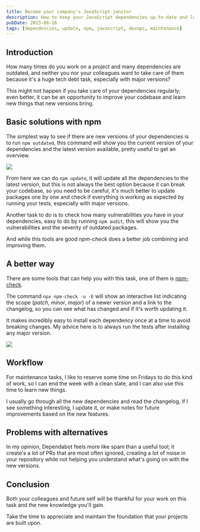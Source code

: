 ```yaml
---
title: Become your company's JavaScript janitor
description: How to keep your JavaScript dependencies up-to-date and learn new things in the process
pubDate: 2023-08-16
tags: [dependencies, update, npm, javascript, devops, maintenance]
---
```



## Introduction

How many times do you work on a project and many dependencies are outdated, and neither you nor your colleagues want to take care of them because it's a huge tech debt task, especially with major versions?

This might not happen if you take care of your dependencies regularly; even better, it can be an opportunity to improve your codebase and learn new things that new versions bring.

## Basic solutions with npm

The simplest way to see if there are new versions of your dependencies is to run `npm outdated`, this  command will show you the current version of your dependencies and the latest version available, pretty useful to get an overview.

<img src={exampleOutdated.src} widht={exampleOutdated.width} height={exampleOutdated.height} />

From here we can do `npm update`, it will update all the dependencies to the latest version, but this is not always the best option because it can break your codebase, so you need to be careful, it's much better to update packages one by one and check if everything is working as expected by running your tests, especially with major versions.

Another task to do is to check how many vulnerabilities you have in your dependencies, easy to do by running `npm audit`, this will show you the vulnerabilities and the severity of outdated packages.

And while this tools are good *npm-check* does a better job combining and improving them.

## A better way

There are some tools that can help you with this task, one of them is [npm-check](https://www.npmjs.com/package/npm-check). 

The command `npx npm-check -u -E` will show an interactive list indicating the scope (*patch*, *minor*, *major*) of a newer version and a link to the changelog, so you can see what has changed and if it's worth updating it.

It makes incredibly easy to install each dependency once at a time to avoid breaking changes. My advice here is to always run the tests after installing any major version.

<img src={exampleCheck.src} widht={exampleCheck.width} height={exampleCheck.height} />

## Workflow 

For maintenance tasks, I like to reserve some time on Fridays to do this kind of work, so I can end the week with a clean slate, and I can also use this time to learn new things.

I usually go through all the new dependencies and read the changelog, if I see something interesting, I update it, or make notes for future improvements based on the new features.

## Problems with alternatives

In my opinion, Dependabot feels more like spam than a useful tool; it create's a lot of PRs that are most often ignored,  creating a lot of noise in your repository while not helping you understand what's going on with the new versions.

## Conclusion

Both your colleagues and future self will be thankful for your work on this task and the new knowledge you'll gain.

Take the time to appreciate and maintain the foundation that your projects are built upon.
